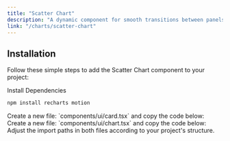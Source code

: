 ```yaml
---
title: "Scatter Chart"
description: "A dynamic component for smooth transitions between panels."
link: "/charts/scatter-chart"
---
```


<ComponentPreview name="scatter-chart-demo" />

## Installation

Follow these simple steps to add the Scatter Chart component to your project:

<Steps>

<Step>
Install Dependencies
</Step>

```bash
npm install recharts motion
```

<Step>
    Create a new file: `components/ui/card.tsx` and copy the code below:
</Step>

<CollapsibleSource name="card" />

<Step>
    Create a new file: `components/ui/chart.tsx` and copy the code below:
</Step>

<CollapsibleSource name="chart" />

<Step>
    Adjust the import paths in both files according to your project's structure.
</Step>

</Steps>
